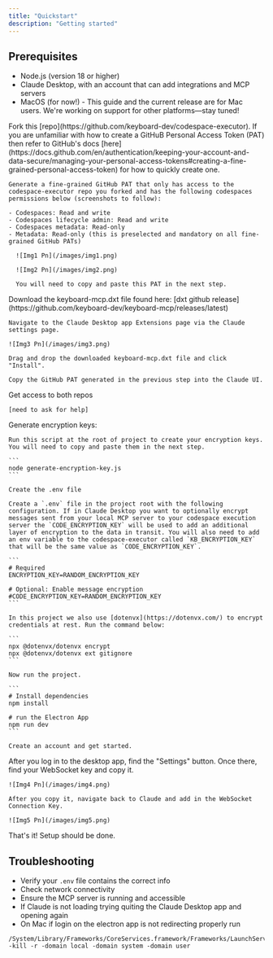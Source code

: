 ```yaml
---
title: "Quickstart"
description: "Getting started"
---
```


## Prerequisites

- Node.js (version 18 or higher)
- Claude Desktop, with an account that can add integrations and MCP servers
- MacOS (for now\!) - This guide and the current release are for Mac users. We're working on support for other platforms—stay tuned\!

<Steps>
  <Step title="Fork the Codespace repo">
    Fork this [repo](https://github.com/keyboard-dev/codespace-executor).
  </Step>
  <Step title="Generate a GitHub PAT for the Codespace repo">
    If you are unfamiliar with how to create a GitHuB Personal Access Token (PAT) then refer to GitHub's docs [here](https://docs.github.com/en/authentication/keeping-your-account-and-data-secure/managing-your-personal-access-tokens#creating-a-fine-grained-personal-access-token) for how to quickly create one.

    Generate a fine-grained GitHub PAT that only has access to the codespace-executor repo you forked and has the following codespaces permissions below (screenshots to follow):

    - Codespaces: Read and write
    - Codespaces lifecycle admin: Read and write
    - Codespaces metadata: Read-only
    - Metadata: Read-only (this is preselected and mandatory on all fine-grained GitHub PATs)

      ![Img1 Pn](/images/img1.png)

      ![Img2 Pn](/images/img2.png)

      You will need to copy and paste this PAT in the next step.
  </Step>
  <Step title="Set up with Claude Desktop in Claude Desktop">
    Download the keyboard-mcp.dxt file found here: [dxt github release](https://github.com/keyboard-dev/keyboard-mcp/releases/latest)

    Navigate to the Claude Desktop app Extensions page via the Claude settings page.

    ![Img3 Pn](/images/img3.png)

    Drag and drop the downloaded keyboard-mcp.dxt file and click "Install".

    Copy the GitHub PAT generated in the previous step into the Claude UI.
  </Step>
  <Step title="Clone the Approver app">
    Get access to both repos

    [need to ask for help]
  </Step>
  <Step title="Add .env for the desktop app">
    Generate encryption keys:

    Run this script at the root of project to create your encryption keys. You will need to copy and paste them in the next step.

    ```
    node generate-encryption-key.js
    ```

    Create the .env file

    Create a `.env` file in the project root with the following configuration. If in Claude Desktop you want to optionally encrypt messages sent from your local MCP server to your codespace execution server the `CODE_ENCRYPTION_KEY` will be used to add an additional layer of encryption to the data in transit. You will also need to add an env variable to the codespace-executor called `KB_ENCRYPTION_KEY` that will be the same value as `CODE_ENCRYPTION_KEY`.

    ```
    # Required
    ENCRYPTION_KEY=RANDOM_ENCRYPTION_KEY
    
    # Optional: Enable message encryption
    #CODE_ENCRYPTION_KEY=RANDOM_ENCRYPTION_KEY
    ```

    In this project we also use [dotenvx](https://dotenvx.com/) to encrypt credentials at rest. Run the command below:

    ```
    npx @dotenvx/dotenvx encrypt
    npx @dotenvx/dotenvx ext gitignore
    ```

    Now run the project.

    ```
    # Install dependencies
    npm install
    
    # run the Electron App
    npm run dev
    ```

    Create an account and get started.
  </Step>
  <Step title="New Step">
    After you log in to the desktop app, find the "Settings" button. Once there, find your WebSocket key and copy it.

    ![Img4 Pn](/images/img4.png)

    After you copy it, navigate back to Claude and add in the WebSocket Connection Key.

    ![Img5 Pn](/images/img5.png)
  </Step>
</Steps>

That's it\! Setup should be done.

## Troubleshooting

- Verify your `.env` file contains the correct info
- Check network connectivity
- Ensure the MCP server is running and accessible
- If Claude is not loading trying quiting the Claude Desktop app and opening again
- On Mac if login on the electron app is not redirecting properly run

```
/System/Library/Frameworks/CoreServices.framework/Frameworks/LaunchServices.framework/Support/lsregister -kill -r -domain local -domain system -domain user
```